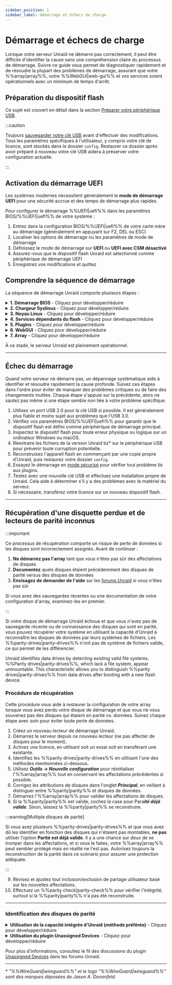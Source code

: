 ```yaml
---
sidebar_position: 1
sidebar_label: Démarrage et échecs de charge
---
```



# Démarrage et échecs de charge

Lorsque votre serveur Unraid ne démarre pas correctement, il peut être difficile d'identifier la cause sans une compréhension claire du processus de démarrage. Suivre ce guide vous permet de diagnostiquer rapidement et de résoudre la plupart des problèmes de démarrage, assurant que votre %%array|array%%, votre %%WebGUI|web-gui%% et vos services soient opérationnels avec un minimum de temps d'arrêt.

## Préparation du dispositif flash

Ce sujet est couvert en détail dans la section [Préparer votre périphérique USB](../../getting-started/set-up-unraid/create-your-bootable-media.mdx#prepare-your-usb-device).

:::caution

Toujours [sauvegarder votre clé USB](../../system-administration/maintain-and-update/changing-the-flash-device.mdx#backing-up-your-flash-device) avant d'effectuer des modifications. Tous les paramètres spécifiques à l'utilisateur, y compris votre clé de licence, sont stockés dans le dossier `config`. Restaurer ce dossier après avoir préparé à nouveau votre clé USB aidera à préserver votre configuration actuelle.

:::

## Activation du démarrage UEFI

Les systèmes modernes nécessitent généralement le **mode de démarrage UEFI** pour une sécurité accrue et des temps de démarrage plus rapides.

Pour configurer le démarrage %%UEFI|uefi%% dans les paramètres BIOS/%%UEFI|uefi%% de votre système :

1. Entrez dans la configuration BIOS/%%UEFI|uefi%% de votre carte mère au démarrage (généralement en appuyant sur F2, DEL ou ESC)
2. Localiser les options de démarrage ou les paramètres de mode de démarrage
3. Définissez le mode de démarrage sur **UEFI** ou **UEFI avec CSM désactivé**
4. Assurez-vous que le dispositif flash Unraid est sélectionné comme périphérique de démarrage UEFI
5. Enregistrez vos modifications et quittez

## Comprendre la séquence de démarrage

La séquence de démarrage Unraid comporte plusieurs étapes :

<details>
  <summary><strong>1. Démarrage BIOS</strong> - Cliquez pour développer/réduire</summary>

  Le firmware BIOS/UEFI initialise le matériel et localise le périphérique amorçable. C'est la base de l'ensemble du processus de démarrage.

  - Le BIOS de la carte mère reconnaît le dispositif flash amorçable Unraid.
  - La définition du dispositif flash comme périphérique de démarrage par défaut varie en fonction de votre BIOS; vérifiez le manuel de votre carte mère pour obtenir des conseils.
  - Le dispositif flash prend en charge les modes de démarrage **legacy (CSM)** et **%%UEFI|uefi%%**.
  - Pour le démarrage %%UEFI|uefi%%, assurez-vous que le dossier `EFI` sur le dispositif flash ne comporte pas de trait d'union (`-`).
</details>

<details>
  <summary><strong>2. Chargeur Syslinux</strong> - Cliquez pour développer/réduire</summary>

  Le chargeur de démarrage présente des options de démarrage et charge le noyau Linux en mémoire. Cette étape détermine quel système d'exploitation ou outil de diagnostic sera exécuté.

  - Les entrées du menu de démarrage sont définies dans le fichier `syslinux/syslinux.cfg` sur le dispositif flash.
  - Vous pouvez modifier ce fichier via le %%WebGUI|web-gui%% sous ***Main → Configuration de Syslinux***.
  - **Memtest86+**, qui est inclus avec les versions actuelles d'Unraid, fonctionne en modes legacy et %%UEFI|uefi%%. Pour les anciennes versions d'Unraid, obtenez une version compatible sur [le site officiel de Memtest](https://www.memtest86.com/) pour %%UEFI|uefi%%.
  - Si aucune option n'est sélectionnée, le démarrage par défaut après un délai est utile pour une opération sans tête.
</details>

<details>
  <summary><strong>3. Noyau Linux</strong> - Cliquez pour développer/réduire</summary>

  Le noyau Linux s'initialise et commence la détection du matériel. C'est ici que le système d'exploitation prend le contrôle du chargeur de démarrage.

  - **Syslinux** charge le noyau Linux depuis le dispositif flash dans la RAM.
  - Vous verrez des messages de console affichant le chargement des fichiers bz\*.
  - Les erreurs à cette étape indiquent souvent des problèmes avec le dispositif flash.
  - Linux détecte le matériel lors du démarrage.
</details>

<details>
  <summary><strong>4. Services dépendants du flash</strong> - Cliquez pour développer/réduire</summary>

  Le périphérique flash devient accessible et des services essentiels commencent à se charger. Cette étape est cruciale pour la configuration et l'accès au réseau.

  - Le dispositif flash est monté sur `/boot`.
  - S'il échoue à se monter, vous pouvez voir une invite de connexion, mais cela indique un démarrage incomplet.
  - Utilisez la commande `df` pour vérifier si `/boot` est monté.
  - Le dispositif flash doit être étiqueté **UNRAID** (en majuscules) pour un montage correct.
  - Des pilotes et firmwares additionnels seront disponibles à cette étape.
  - La configuration est chargée dans la RAM.
  - Les services Linux standard, y compris la mise en réseau et %%WireGuard|wireguard%% VPN (si activé), démarrent ici.
</details>

<details>
  <summary><strong>5. Plugins</strong> - Cliquez pour développer/réduire</summary>

  Les extensions tierces et personnalisations sont chargées pour améliorer la fonctionnalité du système. Des problèmes de plugin peuvent empêcher un démarrage réussi.

  - Les plugins installés sont chargés durant cette étape.
  - Les options de **démarrage en mode sans échec** peuvent supprimer le chargement des plugins si nécessaire.
</details>

<details>
  <summary><strong>6. WebGUI</strong> - Cliquez pour développer/réduire</summary>

  L'interface de gestion web devient disponible, permettant l'administration et la configuration à distance de votre serveur.

  - Le %%WebGUI|web-gui%% démarre à ce point.
  - Le fichier `config/go` sur le dispositif flash peut exécuter des commandes utilisateur avant ou après le démarrage du %%WebGUI|web-gui%%.
</details>

<details>
  <summary><strong>7. Array</strong> - Cliquez pour développer/réduire</summary>

  Les périphériques de stockage sont montés et rendus disponibles, complétant ainsi le processus de démarrage. C'est ici que vos données deviennent accessibles.

  - Si l'auto-démarrage est activé, le %%array|array%% démarre ici ; sinon, un démarrage manuel sera requis.
  - Les disques seront montés en tant que `/dev/diskX` et `/mnt/cache` (si présent).
  - Les partages deviennent disponibles sur le réseau en tant que `/mnt/user/sharename`.
  - Les conteneurs Docker démarreront dans l'ordre spécifié sur l'onglet Docker, avec des délais personnalisables.
  - Les machines virtuelles (%%VMs|vm%%) à démarrage automatique seront également lancées.
</details>

À ce stade, le serveur Unraid est pleinement opérationnel.

---

## Échec du démarrage

Quand votre serveur ne démarre pas, un dépannage systématique aide à identifier et résoudre rapidement la cause profonde. Suivez ces étapes dans l'ordre pour éviter de manquer des problèmes critiques ou de faire des changements inutiles. Chaque étape s'appuie sur la précédente, alors ne sautez pas même si une étape semble non liée à votre problème spécifique.

1. Utilisez un port USB 2.0 pour la clé USB si possible. Il est généralement plus fiable et moins sujet aux problèmes que l'USB 3.0.
2. Vérifiez vos paramètres BIOS/%%UEFI|uefi%% pour garantir que le dispositif flash est défini comme périphérique de démarrage principal.
3. Inspectez le dispositif flash pour toute erreur physique ou logique sur un ordinateur Windows ou macOS.
4. Réextraire les fichiers de la version Unraid bz\* sur le périphérique USB pour prévenir toute corruption potentielle.
5. Reconstruisez l'appareil flash en commençant par une copie propre d'Unraid, puis restaurez votre dossier `config`.
6. Essayez le démarrage en [mode sécurisé](../../using-unraid-to/customize-your-experience/plugins.mdx#troubleshooting-with-safe-mode) pour vérifier tout problème lié aux plugins.
7. Testez avec une nouvelle clé USB et effectuez une installation propre de Unraid. Cela aide à déterminer s'il y a des problèmes avec le matériel du serveur.
8. Si nécessaire, transférez votre licence sur un nouveau dispositif flash.

---

## Récupération d'une disquette perdue et de lecteurs de parité inconnus

:::important

Ce processus de récupération comporte un risque de perte de données si les disques sont incorrectement assignés. Avant de continuer :

1. **Ne démarrez pas l'array** tant que vous n'êtes pas sûr des affectations de disques
2. **Documentez** quels disques étaient précédemment des disques de parité versus des disques de données
3. **Envisagez de demander de l'aide** sur les [forums Unraid](https://forums.unraid.net/) si vous n'êtes pas sûr

Si vous avez des sauvegardes récentes ou une documentation de votre configuration d'array, examinez-les en premier.

:::

Si votre disque de démarrage Unraid échoue et que vous n'avez pas de sauvegarde récente ou de connaissance des disques qui sont en parité, vous pouvez récupérer votre système en utilisant la capacité d'Unraid à reconnaître les disques de données par leurs systèmes de fichiers. Les %%parity-drives|parity-drives%% n'ont pas de système de fichiers valide, ce qui permet de les différencier.

Unraid identifies data drives by detecting existing valid file systems. %%Parity drives|parity-drives%%, which lack a file system, appear unmountable. This characteristic allows you to distinguish %%parity drives|parity-drives%% from data drives after booting with a new flash device.

### Procédure de récupération

Cette procédure vous aide à restaurer la configuration de votre array lorsque vous avez perdu votre disque de démarrage et que vous ne vous souvenez pas des disques qui étaient en parité vs. données. Suivez chaque étape avec soin pour éviter toute perte de données.

1. Créez un nouveau lecteur de démarrage Unraid.
2. Démarrez le serveur depuis ce nouveau lecteur (ne pas affecter de disques pour le moment).
3. Activez une licence, en utilisant soit un essai soit en transférant une existante.
4. Identifiez les %%parity drives|parity-drives%% en utilisant l'une des méthodes mentionnées ci-dessous.
5. Utilisez ***Outils → Nouvelle configuration*** pour réinitialiser l'%%array|array%% tout en conservant les affectations précédentes si possible.
6. Corrigez les attributions de disques dans l'onglet ***Principal***, en veillant à distinguer entre %%parity|parity%% et disques de données.
7. Démarrez l'%%array|array%% pour valider les affectations de disques.
8. Si la %%parity|parity%% est valide, cochez la case pour Para***ité déjà valide***. Sinon, laissez la %%parity|parity%% se reconstruire.

:::warning[Multiple disques de parité]

Si vous avez plusieurs %%parity-drives|parity-drives%% et que vous avez dû les identifier en fonction des disques qui n'étaient pas montables, **ne pas** utiliser l'option **Parité est déjà valide**. Il y a une chance sur deux de se tromper dans les affectations, et si vous le faites, votre %%array|array%% peut sembler protégé mais en réalité ne l'est pas. Autorisez toujours la reconstruction de la parité dans ce scénario pour assurer une protection adéquate.

:::

9. Révisez et ajustez tout inclusion/exclusion de partage utilisateur basé sur les nouvelles affectations.
10. Effectuez un %%parity check|parity-check%% pour vérifier l'intégrité, surtout si la %%parity|parity%% n'a pas été reconstruite.

---

### Identification des disques de parité

<details>
  <summary><strong>Utilisation de la capacité intégrée d'Unraid (méthode préférée)</strong> - Cliquez pour développer/réduire</summary>

  Cette méthode ne nécessite pas de plugins, mais elle invalidera la %%parity|parity%%, nécessitant une reconstruction.

  Pour utiliser cette méthode :

  1. Affectez tous les disques comme disques de données et démarrez-le.
  2. Les %%parity drives|parity-drives%% apparaîtront comme non montables car ils manquent d'un système de fichiers valide.
  3. Confirmez que le nombre de disques non montables correspond à votre nombre de %%parity|parity%%.
  4. Prenez note des numéros de série de ces disques.
  5. Le cas échéant, vous pouvez vérifier les disques de données montés pour confirmer leur ordre.
</details>

<details>
  <summary><strong>Utilisation du plugin Unassigned Devices</strong> - Cliquez pour développer/réduire</summary>

  Cette méthode basée sur un plugin préserve la validité de la %%parity|parity%% en montant les disques en mode lecture seule.

  Pour utiliser cette méthode :

  1. Installez le [plugin **Unassigned Devices**](https://unraid.net/community/apps?q=unassigned+devices#r:~:text=don%27t%20be%20carefull!!!-,Unassigned%20Devices,-dlandon) depuis l'onglet ***Apps***.
  2. Montez chaque disque en lecture seule, un à la fois.
  3. Les disques qui échouent à se monter sont probablement des %%parity drives|parity-drives%% (vous ne pouvez pas faire la différence entre parité1 et parité2).
  4. Inspectez les disques de données montés pour identifier leur ordre, si nécessaire.
</details>

Pour plus d'informations, consultez le fil des discussions du plugin [Unassigned Devices](https://forums.unraid.net/topic/55481-unassigned-devices-managing-unassigned-devices-without-rebooting/) dans les forums Unraid.

---

\* *"%%WireGuard|wireguard%%" et le logo "%%WireGuard|wireguard%%" sont des marques déposées de Jason A. Donenfeld.*
